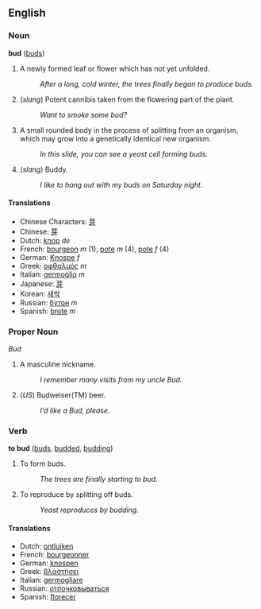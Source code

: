 ==English==
===Noun===
'''bud''' ([[buds]])

# A newly formed leaf or flower which has not yet unfolded.
#: ''After a long, cold winter, the trees finally began to produce buds.''
# (''slang'') Potent cannibis taken from the flowering part of the plant. <!-- Is that exactly right? Not in my direct realm of experience . . . -->
#: ''Want to smoke some bud?''
# A small rounded body in the process of splitting from an organism, which may grow into a genetically identical new organism. <!-- what a bogart! -->
#: ''In this slide, you can see a yeast cell forming buds.''
# (''slang'') Buddy.
#: ''I like to hang out with my buds on Saturday night.''

====Translations====
*Chinese Characters: [[芽]]
*Chinese: [[芽]]
*Dutch: [[knop]] ''de''
*French: [[bourgeon]] ''m'' (1), [[pote]] ''m'' (4), [[pote]] ''f'' (4)
*German: [[Knospe]] ''f''
*Greek: [[οφθαλμός]] ''m''
*Italian: [[germoglio]] ''m''
*Japanese: [[芽]]
*Korean: [[새싹]]
*Russian: [[бутон]] ''m''
*Spanish: [[brote]] ''m''

===Proper Noun===
''Bud''

# A masculine nickname.
#: ''I remember many visits from my uncle Bud.''
# (''US'') Budweiser(TM) beer.
#: ''I'd like a Bud, please.''

===Verb===
'''to bud''' ([[buds]], [[budded]], [[budding]])

# To form buds.
#: ''The trees are finally starting to bud.''
# To reproduce by splitting off buds.
#: ''Yeast reproduces by budding.''

====Translations====
*Dutch: [[ontluiken]]
*French: [[bourgeonner]]
*German: [[knospen]]
*Greek: [[βλαστήσει]]
*Italian: [[germogliare]]
*Russian: [[отпочковываться]]
*Spanish: [[florecer]]